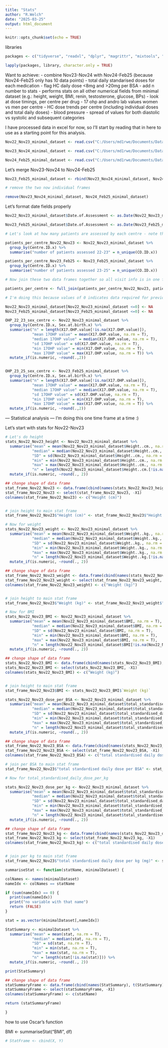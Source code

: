 ```yaml
---
title: "Stats"
author: "R.Welch"
date: "2025-03-25"
output: html_document
---
```


```r
knitr::opts_chunk$set(echo = TRUE)
```

libraries
```r
packages <- c("tidyverse", "readxl", "dplyr", "magrittr", "mixtools", "emmeans", "readr","data.table", "lubridate", "ggplot2", "skimr", "ggstatsplot","summarytools", "knitr", "here", "ggthemes", "Amelia", "tidyr", "naniar", "stringr", "janitor")

lapply(packages, library, character.only = TRUE)
```

Want to achieve:
- combine Nov23-Nov24 with Nov24-Feb25 (because Nov24-Feb25 only has 10 data points)
- total daily standarised doses for each medication
- flag HC daily dose <8mg and >20mg per BSA
- add n number to stats
- performs stats on all other numerical fields from minimal dataset (e.g.: height,         weight, BMI, renin, testosterone, glucose, BPs)
- look at dose timings, per centre per drug
- 17 ohp and andro lab values women vs men per centre
- HC dose trends per centre (including individual doses and total daily doses)
- blood pressure - spread of values for both diastolic vs systolic and subsequent        categories

I have processed data in excel for now, so I'll start by reading that in here to use as a starting point for this analysis.


```r
Nov22_Nov23_minimal_dataset <- read.csv("C:/Users/md1rwe/Documents/Data extractions from I-CAH/Feb 2025/SDM_stats/data/Nov22-Nov23.csv", header=T, na.strings= c("", "NA"))

Nov23_Nov24_minimal_dataset <- read.csv("C:/Users/md1rwe/Documents/Data extractions from I-CAH/Feb 2025/SDM_stats/data/Nov23-Nov24.csv", header=T, na.strings= c("", "NA"))

Nov24_Feb25_minimal_dataset <- read.csv("C:/Users/md1rwe/Documents/Data extractions from I-CAH/Feb 2025/SDM_stats/data/Feb25-Nov24.csv", header=T, na.strings= c("", "NA"))
```


Let's merge Nov23-Nov24 to Nov24-Feb25
```r
Nov23_Feb25_minimal_dataset <- rbind(Nov23_Nov24_minimal_dataset, Nov24_Feb25_minimal_dataset)

# remove the two now individual frames

remove(Nov23_Nov24_minimal_dataset, Nov24_Feb25_minimal_dataset)
```

Let's format date fields properly
```r
Nov22_Nov23_minimal_dataset$Date.of.Assessment <- as.Date(Nov22_Nov23_minimal_dataset$Date.of.Assessment, format = "%d/%m/%Y")

Nov23_Feb25_minimal_dataset$Date.of.Assessment <- as.Date(Nov23_Feb25_minimal_dataset$Date.of.Assessment, format = "%d/%m/%Y")
```

```r
# Let's look at how many patients are assessed by each centre - note that this is different from the number of patients recruited (because not every patient has necessarily been assessed). If a patient has NOT been assessed then there will be NO ENTRY into SDM registry for that patient, therefore they are, for all intents and purposes, non-existent in this analysis since there is no record of them.

patients_per_centre_Nov22_Nov23 <- Nov22_Nov23_minimal_dataset %>%
  group_by(Centre.ID.x) %>%
  summarise("number of patients assessed 22-23" = n_unique(CO.ID.x))

patients_per_centre_Nov23_Feb25 <- Nov23_Feb25_minimal_dataset %>%
  group_by(Centre.ID.x) %>%
  summarise("number of patients assessed 23-25" = n_unique(CO.ID.x))  

# Now join these two data frames together so all visit info is in one frame

patients_per_centre <- full_join(patients_per_centre_Nov22_Nov23, patients_per_centre_Nov23_Feb25, by = "Centre.ID.x")
```

```r
# I'm doing this because values of 0 indicates data required for previous arithmetic (done in excel) is missing. For example, in the total_daily_dose_per_BSA column, if there is a 0, that means that either the total daily dose or BSA is missing.

Nov22_Nov23_minimal_dataset[Nov22_Nov23_minimal_dataset <=0] <- NA
Nov23_Feb25_minimal_dataset[Nov23_Feb25_minimal_dataset <=0] <- NA
```



```r
OHP_22_23_sex_centre <- Nov22_Nov23_minimal_dataset %>%
  group_by(Centre.ID.x, Sex.at.birth.x) %>%
  summarise("n" = length(X17.OHP.value[!is.na(X17.OHP.value)]),
            "mean 17OHP value" = mean(X17.OHP.value, na.rm = T),
            "median 17OHP value" = median(X17.OHP.value, na.rm = T),
            "sd 17OHP value" = sd(X17.OHP.value, na.rm = T),
            "min 17OHP value" = min(X17.OHP.value, na.rm = T),
            "max 17OHP value" = max(X17.OHP.value, na.rm = T)) %>%
  mutate_if(is.numeric, ~round(.,2))


OHP_23_25_sex_centre <- Nov23_Feb25_minimal_dataset %>%
  group_by(Centre.ID.x, Sex.at.birth.x) %>%
  summarise("n" = length(X17.OHP.value[!is.na(X17.OHP.value)]),
            "mean 17OHP value" = mean(X17.OHP.value, na.rm = T),
            "median 17OHP value" = median(X17.OHP.value, na.rm = T),
            "sd 17OHP value" = sd(X17.OHP.value, na.rm = T),
            "min 17OHP value" = min(X17.OHP.value, na.rm = T),
            "max 17OHP value" = max(X17.OHP.value, na.rm = T)) %>%
  mutate_if(is.numeric, ~round(.,2))
```












--- Statistical analysis ---
I'm doing this one time frame at a time :)

Let's start with stats for Nov22-Nov23

```r
# Let's do height
stats_Nov22_Nov23_height <- Nov22_Nov23_minimal_dataset %>%
  summarise("mean" = mean(Nov22_Nov23_minimal_dataset$Height..cm., na.rm = T),
            "median" = median(Nov22_Nov23_minimal_dataset$Height..cm., na.rm = T),
            "SD" = sd(Nov22_Nov23_minimal_dataset$Height..cm., na.rm = T),
            "min" = min(Nov22_Nov23_minimal_dataset$Height..cm., na.rm = T),
            "max" = max(Nov22_Nov23_minimal_dataset$Height..cm., na.rm = T),
            "n" = length(Nov22_Nov23_minimal_dataset$Height..cm.[!is.na(Nov22_Nov23_minimal_dataset$Height..cm.)])) %>%
  mutate_if(is.numeric, ~round(., 2))

## change shape of data frame
stat_frame_Nov22_Nov23 <- data.frame(cbind(names(stats_Nov22_Nov23_height), t(stats_Nov22_Nov23_height)))
stat_frame_Nov22_Nov23 <- select(stat_frame_Nov22_Nov23, -X1)
colnames(stat_frame_Nov22_Nov23) <- c("Height (cm)")


# join height to main stat frame
stat_frame_Nov22_Nov23$"Height (cm)" <- stat_frame_Nov22_Nov23$"Height (cm)"
```

```r
# Now for weight
stats_Nov22_Nov23_weight <- Nov22_Nov23_minimal_dataset %>%
  summarise("mean" = mean(Nov22_Nov23_minimal_dataset$Weight..kg., na.rm = T),
            "median" = median(Nov22_Nov23_minimal_dataset$Weight..kg., na.rm = T),
            "SD" = sd(Nov22_Nov23_minimal_dataset$Weight..kg., na.rm = T),
            "min" = min(Nov22_Nov23_minimal_dataset$Weight..kg., na.rm = T),
            "max" = max(Nov22_Nov23_minimal_dataset$Weight..kg., na.rm = T),
            "n" = length(Nov22_Nov23_minimal_dataset$Weight..kg.[!is.na(Nov22_Nov23_minimal_dataset$Weight..kg.)])) %>%
  mutate_if(is.numeric, ~round(., 2))

## change shape of data frame
stat_frame_Nov22_Nov23_weight <- data.frame(cbind(names(stats_Nov22_Nov23_weight), t(stats_Nov22_Nov23_weight)))
stat_frame_Nov22_Nov23_weight <- select(stat_frame_Nov22_Nov23_weight, -X1)
colnames(stat_frame_Nov22_Nov23_weight) <- c("Weight (kg)")


# join height to main stat frame
stat_frame_Nov22_Nov23$"Weight (kg)" <- stat_frame_Nov22_Nov23_weight$"Weight (kg)"
```

```r
# Now for BMI
stats_Nov22_Nov23_BMI <- Nov22_Nov23_minimal_dataset %>%
  summarise("mean" = mean(Nov22_Nov23_minimal_dataset$BMI, na.rm = T),
            "median" = median(Nov22_Nov23_minimal_dataset$BMI, na.rm = T),
            "SD" = sd(Nov22_Nov23_minimal_dataset$BMI, na.rm = T),
            "min" = min(Nov22_Nov23_minimal_dataset$BMI, na.rm = T),
            "max" = max(Nov22_Nov23_minimal_dataset$BMI, na.rm = T),
            "n" = length(Nov22_Nov23_minimal_dataset$BMI[!is.na(Nov22_Nov23_minimal_dataset$BMI)])) %>%
  mutate_if(is.numeric, ~round(., 2))

## change shape of data frame
stats_Nov22_Nov23_BMI <- data.frame(cbind(names(stats_Nov22_Nov23_BMI), t(stats_Nov22_Nov23_BMI)))
stats_Nov22_Nov23_BMI <- select(stats_Nov22_Nov23_BMI, -X1)
colnames(stats_Nov22_Nov23_BMI) <- c("Weight (kg)")


# join height to main stat frame
stat_frame_Nov22_Nov23$BMI <- stats_Nov22_Nov23_BMI$`Weight (kg)`
```

```r
stats_Nov22_Nov23_dose_per_BSA <- Nov22_Nov23_minimal_dataset %>%
  summarise("mean" = mean(Nov22_Nov23_minimal_dataset$total_standardised_daily_dose_per_BSA, na.rm = T),
            "median" = median(Nov22_Nov23_minimal_dataset$total_standardised_daily_dose_per_BSA, na.rm = T),
            "SD" = sd(Nov22_Nov23_minimal_dataset$total_standardised_daily_dose_per_BSA, na.rm = T),
            "min" = min(Nov22_Nov23_minimal_dataset$total_standardised_daily_dose_per_BSA, na.rm = T),
            "max" = max(Nov22_Nov23_minimal_dataset$total_standardised_daily_dose_per_BSA, na.rm = T),
            "n" = length(Nov22_Nov23_minimal_dataset$total_standardised_daily_dose_per_BSA[!is.na(Nov22_Nov23_minimal_dataset$total_standardised_daily_dose_per_BSA)])) %>%
  mutate_if(is.numeric, ~round(., 2))

## change shape of data frame
stat_frame_Nov22_Nov23_BSA <- data.frame(cbind(names(stats_Nov22_Nov23_dose_per_BSA), t(stats_Nov22_Nov23_dose_per_BSA)))
stat_frame_Nov22_Nov23_BSA <- select(stat_frame_Nov22_Nov23_BSA, -X1)
colnames(stat_frame_Nov22_Nov23_BSA) <- c("total standardised daily dose per BSA (mg)")

# join per BSA to main stat frame
stat_frame_Nov22_Nov23$"total standardised daily dose per BSA" <- stat_frame_Nov22_Nov23_BSA$"total standardised daily dose per BSA (mg)"
```

```r
# Now for total_standardised_daily_dose_per_kg

stats_Nov22_Nov23_dose_per_kg <- Nov22_Nov23_minimal_dataset %>%
  summarise("mean" = mean(Nov22_Nov23_minimal_dataset$total_standardised_daily_dose_per_kg, na.rm = T),
            "median" = median(Nov22_Nov23_minimal_dataset$total_standardised_daily_dose_per_kg, na.rm = T),
            "SD" = sd(Nov22_Nov23_minimal_dataset$total_standardised_daily_dose_per_kg, na.rm = T),
            "min" = min(Nov22_Nov23_minimal_dataset$total_standardised_daily_dose_per_kg, na.rm = T),
            "max" = max(Nov22_Nov23_minimal_dataset$total_standardised_daily_dose_per_kg, na.rm = T),
            "n" = length(Nov22_Nov23_minimal_dataset$total_standardised_daily_dose_per_kg[!is.na(Nov22_Nov23_minimal_dataset$total_standardised_daily_dose_per_kg)])) %>%
  mutate_if(is.numeric, ~round(., 2))

## change shape of data frame
stat_frame_Nov22_Nov23_kg <- data.frame(cbind(names(stats_Nov22_Nov23_dose_per_kg), t(stats_Nov22_Nov23_dose_per_kg)))
stat_frame_Nov22_Nov23_kg <- select(stat_frame_Nov22_Nov23_kg, -X1)
colnames(stat_frame_Nov22_Nov23_kg) <- c("total standardised daily dose per kg (mg)")


# join per kg to main stat frame
stat_frame_Nov22_Nov23$"total standardised daily dose per kg (mg)" <- stat_frame_Nov22_Nov23_kg$`total standardised daily dose per kg (mg)`
```


############################
```r

summariseStat <- function(statName, minimalDataset) {

colNames <- names(minimalDataset)
nameIdx <- colNames == statName

if (sum(nameIdx) == 0) {
  print(sum(nameIdx))
  print("no variable with that name")
  return (FALSE)
}

stat = as.vector(minimalDataset[,nameIdx])

StatSummary <- minimalDataset %>%
  summarise("mean" = mean(stat, na.rm = T),
            "median" = median(stat, na.rm = T),
            "SD" = sd(stat, na.rm = T),
            "min" = min(stat, na.rm = T),
            "max" = max(stat, na.rm = T),
            "n" = length(stat[!is.na(stat)])) %>%
  mutate_if(is.numeric, ~round(., 2))

print(StatSummary)

## change shape of data frame
statSummaryFrame <- data.frame(cbind(names(StatSummary), t(StatSummary)))
statSummaryFrame <- select(statSummaryFrame, -X1)
colnames(statSummaryFrame) <- c(statName)

return (statSummaryFrame)

}
```





how to use Oscar's function

BMI <- summariseStat("BMI", df)


```r
# StatFrame <- cbind(X, Y)
```

############################








